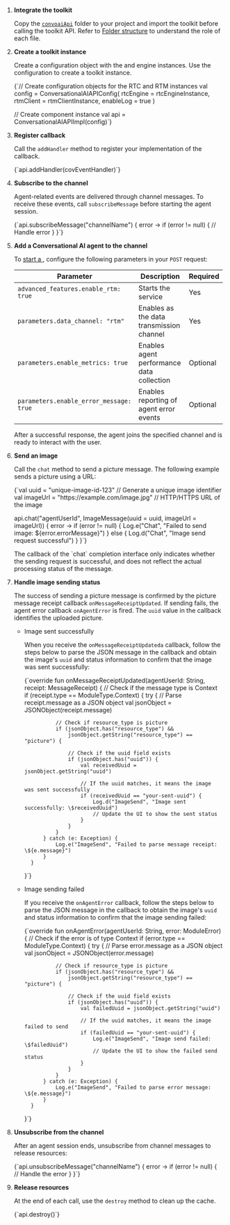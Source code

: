 
1. **Integrate the toolkit**

    Copy the [`convoaiApi`](https://github.com/AgoraIO-Community/Conversational-AI-Demo/tree/main/Android/scenes/convoai/src/main/java/io/agora/scene/convoai/convoaiApi) folder to your project and import the toolkit before calling the toolkit API. Refer to [Folder structure](#folder-structure) to understand the role of each file.

1. **Create a toolkit instance**

    Create a configuration object with the <Vg k="VSDK"/> and <Vg k="SIG" /> engine instances. Use the configuration to create a toolkit instance.

    <CodeBlock language="kotlin" showLineNumbers>
    {`// Create configuration objects for the RTC and RTM instances
    val config = ConversationalAIAPIConfig(
        rtcEngine = rtcEngineInstance,
        rtmClient = rtmClientInstance,
        enableLog = true
    )

    // Create component instance
    val api = ConversationalAIAPIImpl(config)`}
    </CodeBlock>


1. **Register callback**

    Call the `addHandler` method to register your implementation of the callback.

    <CodeBlock language="kotlin" >
    {`api.addHandler(covEventHandler)`}
    </CodeBlock>

1. **Subscribe to the channel**

    Agent-related events are delivered through <Vg k="SIG" /> channel messages. To receive these events, call `subscribeMessage` before starting the agent session.
    
    <CodeBlock language="kotlin" showLineNumbers>
    {`api.subscribeMessage("channelName") { error ->
        if (error != null) {
            // Handle error
        }
    }`}
    </CodeBlock>

1. **Add a Conversational AI agent to the channel**

    To [start a <Vpd k="AGENT" />](/conversational-ai/rest-api/join), configure the following parameters in your `POST` request:

    | Parameter       | Description   | Required |
    | ----------------| ------------- | -------- |
    | `advanced_features.enable_rtm: true`    | Starts the <Vg k="SIG" /> service | Yes  |
    | `parameters.data_channel: "rtm"`  | Enables <Vg k="SIG" /> as the data transmission channel | Yes |
    | `parameters.enable_metrics: true`  | Enables agent performance data collection    | Optional |
    | `parameters.enable_error_message: true` | Enables reporting of agent error events  | Optional |

    After a successful response, the agent joins the specified <Vg k="VSDK"/> channel and is ready to interact with the user.

1. **Send an image**

    Call the `chat` method to send a picture message. The following example sends a picture using a URL:

    <CodeBlock language="kotlin" showLineNumbers>
    {`val uuid = "unique-image-id-123" // Generate a unique image identifier
    val imageUrl = "https://example.com/image.jpg" // HTTP/HTTPS URL of the image

    api.chat("agentUserId", ImageMessage(uuid = uuid, imageUrl = imageUrl)) { error ->
        if (error != null) {
            Log.e("Chat", "Failed to send image: \${error.errorMessage}")
        } else {
            Log.d("Chat", "Image send request successful")
        }
    }`}
    </CodeBlock>

    <Admonition type="info">
    The callback of the `chat` completion interface only indicates whether the sending request is successful, and does not reflect the actual processing status of the message.
    </Admonition>

1. **Handle image sending status**

    The success of sending a picture message is confirmed by the picture message receipt callback `onMessageReceiptUpdated`. If sending fails, the agent error callback `onAgentError` is fired. The `uuid` value in the callback identifies the  uploaded picture.

    - Image sent successfully

        When you receive the `onMessageReceiptUpdateda` callback, follow the steps below to parse the JSON message in the callback and obtain the image's `uuid` and status information to confirm that the image was sent successfully:

        <CodeBlock language="kotlin" showLineNumbers> 
        {`override fun onMessageReceiptUpdated(agentUserId: String, receipt: MessageReceipt) {
            // Check if the message type is Context
            if (receipt.type == ModuleType.Context) {
                try {
                    // Parse receipt.message as a JSON object
                    val jsonObject = JSONObject(receipt.message)
                    
                    // Check if resource_type is picture
                    if (jsonObject.has("resource_type") && 
                        jsonObject.getString("resource_type") == "picture") {
                        
                        // Check if the uuid field exists
                        if (jsonObject.has("uuid")) {
                            val receivedUuid = jsonObject.getString("uuid")
                            
                            // If the uuid matches, it means the image was sent successfully
                            if (receivedUuid == "your-sent-uuid") {
                                Log.d("ImageSend", "Image sent successfully: \$receivedUuid")
                                // Update the UI to show the sent status
                            }
                        }
                    }
                } catch (e: Exception) {
                    Log.e("ImageSend", "Failed to parse message receipt: \${e.message}")
                }
            }
        }`}
        </CodeBlock>

    - Image sending failed

        If you receive the `onAgentError` callback, follow the steps below to parse the JSON message in the callback to obtain the image's `uuid` and status information to confirm that the image sending failed:

        <CodeBlock language="kotlin" showLineNumbers> 
        {`override fun onAgentError(agentUserId: String, error: ModuleError) {
            // Check if the error is of type Context
            if (error.type == ModuleType.Context) {
                try {
                    // Parse error.message as a JSON object
                    val jsonObject = JSONObject(error.message)
                    
                    // Check if resource_type is picture
                    if (jsonObject.has("resource_type") && 
                        jsonObject.getString("resource_type") == "picture") {
                        
                        // Check if the uuid field exists
                        if (jsonObject.has("uuid")) {
                            val failedUuid = jsonObject.getString("uuid")
                            
                            // If the uuid matches, it means the image failed to send
                            if (failedUuid == "your-sent-uuid") {
                                Log.e("ImageSend", "Image send failed: \$failedUuid")
                                // Update the UI to show the failed send status
                            }
                        }
                    }
                } catch (e: Exception) {
                    Log.e("ImageSend", "Failed to parse error message: \${e.message}")
                }
            }
        }`}
        </CodeBlock>

1. **Unsubscribe from the channel**

    After an agent session ends, unsubscribe from channel messages to release resources:

    <CodeBlock language="kotlin" >
    {`api.unsubscribeMessage("channelName") { error ->
        if (error != null) {
            // Handle the error
        }
    }`}
    </CodeBlock>

1. **Release resources**

    At the end of each call, use the `destroy` method to clean up the cache.

    <CodeBlock language="kotlin" >
    {`api.destroy()`}
    </CodeBlock>

